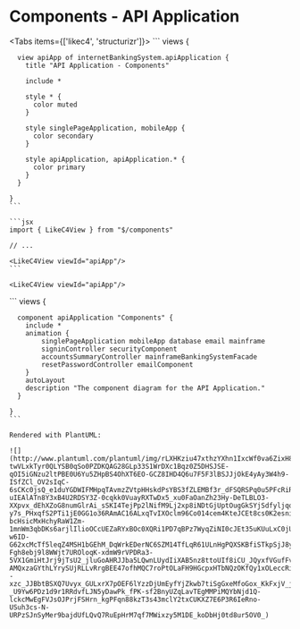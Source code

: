 
# Components - API Application

<Tabs items={['likec4', 'structurizr']}>
  <Tab>
    ```
    views {

      view apiApp of internetBankingSystem.apiApplication {
        title "API Application - Components"

        include *

        style * {
          color muted
        }

        style singlePageApplication, mobileApp {
          color secondary
        }

        style apiApplication, apiApplication.* {
          color primary
        }
      }

    }
    ```

    ```jsx
    import { LikeC4View } from "$/components"

    // ...

    <LikeC4View viewId="apiApp"/>
    ```

    <LikeC4View viewId="apiApp"/>
  </Tab>
  <Tab>
    ```
    views {

      component apiApplication "Components" {
        include *
        animation {
            singlePageApplication mobileApp database email mainframe
            signinController securityComponent
            accountsSummaryController mainframeBankingSystemFacade
            resetPasswordController emailComponent
        }
        autoLayout
        description "The component diagram for the API Application."
      }

    }
    ```

    Rendered with PlantUML:

    ![](http://www.plantuml.com/plantuml/img/rLXHKziu47xthzYXhn1IxcWf0va6ZixH8TSSfdUTWJviR2NHO4iPIIPmD_VVRsKxnZQsun0ADBmGMT9-twVLxkTyr0QLYSB0qSo0PZDKQAG28GLp33S1WrDXc1Bqz0Z5DHSJSE-qOI5iGNzu2ltPBE0U6Yu5ZHpBS4OhXT6EO-GCZ8IHD4Q6u7F5F3lBSJJjOkE4yAy3W4h9-ISfZCl_OV2sIqC-6sCKc0jsQ_e1duYGDWIFMHpqTAvmzZVtpHHskdPsYBS3fZLEMBf3r_dFSQRSPq0u5PFcRiRoKIqG59E07HmikANK4cOTufMZrUbxdeo8aXk58QgxOyAgP10mrUl538xGkvueck8Vou2qUxEtEngDBJHBAnthnXyxMogVgNHqrz_RmJqQrLFqvTogEyP0Cs9mZzT7WoFKjN1_Iv_NmVdrbptVtot26SUVCfmTzcxdm-uIEAlATn8Y3xB4U2RDSY3Z-0cqkk0VuayRXTwDx5_xu0FaOanZh23Hy-DeTLBLO3-XXpvx_dEhXZoG8numGlrAi_sSKI4TejPp2lNifM9Lj2xp8iNDtGjUptOugGkSYjSdfyljqo7rdXpQrvcP2rILSNA86c8xMKZOE3pCgaN965o90qsDUFzjjtVfoh6PesBfe-y7s_PHxqfS2PTi1jE0GG1o36RAmAC16ALxqTvIXOclm96Co014cem4KteJCEt8cs0K2esniQ1lp7YT3MYekgYX-bcHsicMxHchyRaW1Zm-1mnWm3qbDKs6arjlIlioOCcUEZaRYxBOc0XQRi1PD7qBPz7WyqZiNI0cJEt35uKUuLxC0jURiX0hj8uqKvGs4wv9jbZPdCgRC4KzPJvWH8SXpCBKUOhvzYlbG2myMIq8v2Idzb9NGjIQvnJLJoxLbhrLUNjPm_uptg3hAJupWCA7lfX40Qey-w6ID-G62xcMcTf5leqZ4MSH1bGEhM_DqWrkEDerNC6SZM14TfLqR61ULnHgPQXSKBfiSTkpSjJ8y0t9ct9HpHi27d93PwkZaVNvQuaG9b1yTiCzrY13lbFNKiyc5OfBwSMYuUJZCtTdog8V_7Mye5-Fgh8ebj9l8WWjt7UROloqK-xdmW9rVPDRa3-5VX1GmiHtJrj9jTsU2_jluGoAHRJJba5LQwnLUydIiXAB5nz8ttoUIf8iCU_JQyxfVGufFvD0IO9IijdCpCfzUr6QNjdQgbExHrccsFB1mlFzgBnHSPH4bLaQwrwtk8BOoV3r_AozJlLkjQrADJiyk5IfqRp_XQ1Pd2E6rRMiMA8K2z3MjVHU9SPX4-AMQxzaGYthLYrySUjRLLvRrgBEE47ofhMQC7roPtOLaFH9HGcpxHTbNQzOKfQy1xOLeccRiYQfutfaThXCq5r875PyMU9RqvxmWvyesb8iBhGMUOKE3vtBD--xzc_JJBbtBSXQ7Uvyx_GULxrX7pOEF6lYzzDjUmEyfYjZkwb7tiSgGxeMfoGox_KkFxjV_jZ-_U9Yw6PDz1d9r1RRdvfLJN5yDawPk_fPK-sf2BnyUZqLavTEgMMPiMQYbNjd1Q-lckcMwEgFVJsOJPrjFSHrn_kgPFqn88kzT3s43mclY2txCUKXZ7E6P3R6IeRno-USuh3cs-N-URPzSJnSyMer9bajdUfLQvQ7RuEpHrM7qf7MWixzy5M1DE_koDbHj0td8ur5OV0_)
  </Tab>
</Tabs>
